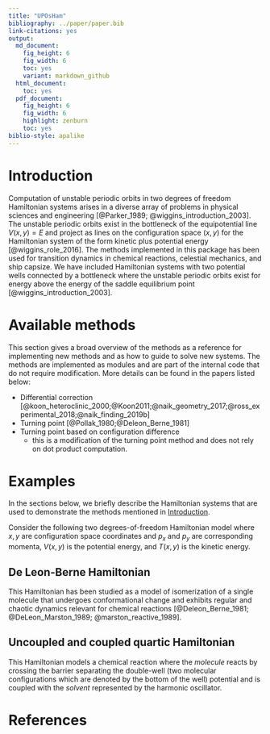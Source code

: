 ```yaml
---
title: "UPOsHam"
bibliography: ../paper/paper.bib
link-citations: yes
output:
  md_document:
    fig_height: 6
    fig_width: 6
    toc: yes
    variant: markdown_github
  html_document:
    toc: yes
  pdf_document:
    fig_height: 6
    fig_width: 6
    highlight: zenburn
    toc: yes
biblio-style: apalike
---
```


# Introduction {#introduction}

Computation of unstable periodic orbits in two degrees of freedom Hamiltonian systems arises in a diverse array of problems in physical sciences and engineering [@Parker_1989; @wiggins_introduction_2003]. The unstable periodic orbits exist in the bottleneck of the equipotential line $V(x,y) = E$ and project as lines on the configuration space $(x,y)$ for the Hamiltonian system of the form kinetic plus potential energy [@wiggins_role_2016]. The methods implemented in this package has been used for transition dynamics in chemical reactions, celestial mechanics, and ship capsize. We have included Hamiltonian systems with two potential wells connected by a bottleneck where the unstable periodic orbits exist for energy above the energy of the saddle equilibrium point [@wiggins_introduction_2003]. 


# Available methods {#methods}

This section gives a broad overview of the methods as a reference for implementing new methods and as how to guide to solve new systems. The methods are implemented as modules and are part of the internal code that do not require modification. More details can be found in the papers listed below:

- Differential correction [@koon_heteroclinic_2000;@Koon2011;@naik_geometry_2017;@ross_experimental_2018;@naik_finding_2019b]
- Turning point [@Pollak_1980;@Deleon_Berne_1981]
- Turning point based on configuration difference 
  * this is a modification of the turning point method and does not rely on dot product computation.


# Examples 

In the sections below, we briefly describe the Hamiltonian systems that are used to demonstrate the methods mentioned in [Introduction](#introduction). 

Consider the following two degrees-of-freedom Hamiltonian model where $x, y$ are configuration space coordinates and $p_x$ and $p_y$ are corresponding momenta, $V(x,y)$ is the potential energy, and $T(x,y)$ is the kinetic energy.

## De Leon-Berne Hamiltonian {#dbham}

This Hamiltonian has been studied as a model of isomerization of a single molecule that undergoes conformational change and exhibits regular and chaotic dynamics relevant for chemical reactions [@Deleon_Berne_1981; @DeLeon_Marston_1989; @marston_reactive_1989]. 


## Uncoupled and coupled quartic Hamiltonian

This Hamiltonian models a chemical reaction where the _molecule_ reacts by crossing the barrier separating the double-well (two molecular configurations which are denoted by the bottom of the well) potential and is coupled with the _solvent_ represented by the harmonic oscillator.





# References




